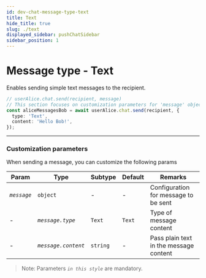 ```yaml
---
id: dev-chat-message-type-text
title: Text
hide_title: true
slug: ./text
displayed_sidebar: pushChatSidebar
sidebar_position: 1
---
```


# Message type - Text
Enables sending simple text messages to the recipient.

<head>
  <title>Message Type - Text | Push Chat | Push Documentation</title>
</head>


<Tabs className="codetabs" groupId="code-examples">
  <TabItem value="js" attributes={{className: "codetab js"}} default>
    

  ```typescript
  // userAlice.chat.send(recipient, message)
  // This section focuses on customization parameters for 'message' object
  const aliceMessagesBob = await userAlice.chat.send(recipient, {
    type: 'Text',
    content: 'Hello Bob!',
  });
  ```

  </TabItem>
</Tabs>

---

### Customization parameters
When sending a message, you can customize the following params

| Param                  | Type                   | Subtype                                         | Default | Remarks                                                                             |
| ---------------------- | ---------------------- |------------------------------------------------ | ------- | ----------------------------------------------------------------------------------- |
| _`message`_            | `object`               | -                                               | -       | Configuration for message to be sent                                                |
| -                      | _`message.type`_       | `Text`                                          | `Text`  | Type of message content                                                             |
| -                      | _`message.content`_    | `string`                                        | -       | Pass plain text in the message content                                              |

> Note: Parameters _`in this style`_ are mandatory.